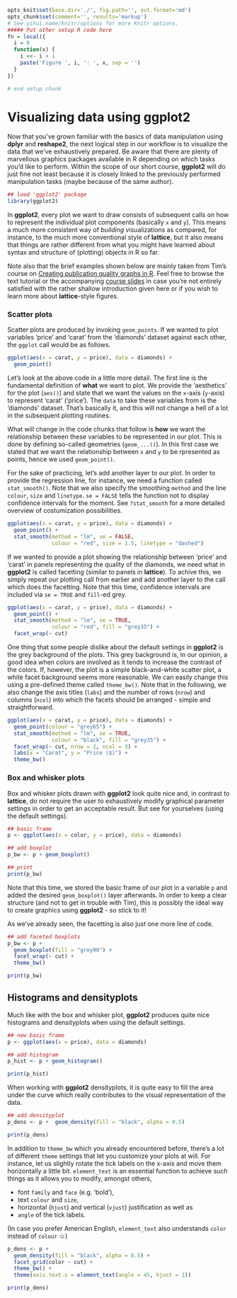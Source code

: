 ```r
opts_knit$set(base.dir='./', fig.path='', out.format='md')
opts_chunk$set(comment='', results='markup')
# See yihui.name/knitr/options for more Knitr options.
##### Put other setup R code here
fn = local({
  i = 0
  function(x) {
    i <<- i + 1
    paste('Figure ', i, ': ', x, sep = '')
  }
})

# end setup chunk
```
# Visualizing data using **ggplot2**

Now that you've grown familiar with the basics of data manipulation using 
**dplyr** and **reshape2**, the next logical step in our workflow is to 
visualize the data that we've exhaustively prepared. Be aware that there are 
plenty of marvellous graphics packages available in R depending on which tasks 
you'd like to perform. Within the scope of our short course, **ggplot2** will do 
just fine not least because it is closely linked to the previously performed 
manipulation tasks (maybe because of the same author). 

```r
## load 'ggplot2' package
library(ggplot2)
```

In **ggplot2**, every plot we want to draw consists of subsequent calls on how 
to represent the individual plot components (basically `x` and `y`). This means 
a much more consistent way of *building* visualizations as compared, for 
instance, to the much more conventional style of **lattice**, but 
it also means that things are rather different from what you might have learned 
about syntax and structure of (plotting) objects in R so far.

Note also that the brief examples shown below are mainly taken from Tim's course 
on [Creating publication quality graphs in R](http://moc.environmentalinformatics-marburg.de/gitbooks/publicationQualityGraphics/_book/index.html). 
Feel free to browse the text tutorial or the accompanying [course slides](http://moc.environmentalinformatics-marburg.de/doku.php?id=courses:sp:pqgr) 
in case you're not entirely satisfied with the rather shallow introduction given 
here or if you wish to learn more about **lattice**-style figures. 

### Scatter plots

Scatter plots are produced by invoking `geom_points`. If we wanted to plot 
variables 'price' and 'carat' from the 'diamonds' dataset against each other, 
the `ggplot` call would be as follows.

```r
ggplot(aes(x = carat, y = price), data = diamonds) + 
  geom_point()
```

Let's look at the above code in a little more detail. The first line is the fundamental definition of **what** we want to plot. We provide the 'aesthetics' for the plot (`aes()`) and state that we want the values on the `x`-axis (`y`-axis) to represent 'carat' ('price'). The `data` to take these variables from is the 'diamonds' dataset. That's basically it, and this will not change a hell of a lot in the subsequent plotting routines.

What will change in the code chunks that follow is **how** we want the relationship between these variables to be represented in our plot. This is done by defining so-called geometries (`geom_...()`). In this first case we stated that we want the relationship between `x` and `y` to be rpresented as points, hence we used `geom_point()`.

For the sake of practicing, let's add another layer to our plot. In order to provide the regression line, for instance, we need a function called `stat_smooth()`. Note that we also specify the smoothing `method` and the line `colour`, `size` and `linetype`. `se = FALSE` tells the function not to display confidence intervals for the moment. See `?stat_smooth` for a more detailed overview of costumization possibilities.

```r
ggplot(aes(x = carat, y = price), data = diamonds) + 
  geom_point() +
  stat_smooth(method = "lm", se = FALSE, 
              colour = "red", size = 1.5, linetype = "dashed")
```

If we wanted to provide a plot showing the relationship between 'price' and 'carat' in panels representing the quality of the diamonds, we need what in **ggplot2** is called facetting (similar to panels in **lattice**). To achive this, we simply repeat our plotting call from earlier and add another layer to the call which does the facetting. Note that this time, confidence intervals are included via `se = TRUE` and `fill`-ed grey.

```r
ggplot(aes(x = carat, y = price), data = diamonds) + 
  geom_point() +
  stat_smooth(method = "lm", se = TRUE, 
              colour = "red", fill = "grey35") + 
  facet_wrap(~ cut)
```

One thing that some people dislike about the default settings in **ggplot2** is the grey background of the plots. This grey background is, in our opinion, a good idea when colors are involved as it tends to increase the contrast of the colors. If, however, the plot is a simple black-and-white scatter plot, a white facet background seems more reasonable. We can easily change this using a pre-defined theme called `theme_bw()`. Note that in the following, we also change the axis titles (`labs`) and the number of rows (`nrow`) and columns (`ncol`) into which the facets should be arranged - simple and straightforward.

```r
ggplot(aes(x = carat, y = price), data = diamonds) + 
  geom_point(colour = "grey65") +
  stat_smooth(method = "lm", se = TRUE, 
              colour = "black", fill = "grey35") +
  facet_wrap(~ cut, nrow = 2, ncol = 3) +
  labs(x = "Carat", y = "Price ($)") +
  theme_bw()
```


### Box and whisker plots

Box and whisker plots drawn with **ggplot2** look quite nice and, in contrast to **lattice**, do not require the user to exhaustively modify graphical parameter settings in order to get an acceptable result. But see for yourselves (using the default settings).

```r
## basic frame
p <- ggplot(aes(x = color, y = price), data = diamonds)

## add boxplot
p_bw <- p + geom_boxplot()

## print
print(p_bw)
```

Note that this time, we stored the basic frame of our plot in a variable `p` and added the desired `geom_boxplot()` layer afterwards. In order to keep a clear structure (and not to get in trouble with Tim), this is possibly the ideal way to create graphics using **ggplot2** - so stick to it! 

As we've already seen, the facetting is also just one more line of code.

```r
## add faceted boxplots
p_bw <- p + 
  geom_boxplot(fill = "grey90") +
  facet_wrap(~ cut) +
  theme_bw()

print(p_bw)
```


## Histograms and densityplots

Much like with the box and whisker plot, **ggplot2** produces quite nice histograms and densityplots when using the default settings.

```r
## new basic frame
p <- ggplot(aes(x = price), data = diamonds)

## add histogram
p_hist <- p + geom_histogram()

print(p_hist)
```

When working with **ggplot2** densityplots, it is quite easy to fill the area under the curve which really contributes to the visual representation of the data.

```r
## add densityplot
p_dens <- p +  geom_density(fill = "black", alpha = 0.5)

print(p_dens)
```

In addition to `theme_bw` which you already encountered before, there's a lot of different `theme` settings that let you customize your plots at will. For instance, let us slightly rotate the tick labels on the x-axis and move them horizontally a little bit. `element_text` is an essential function to achieve such things as it allows you to modify, amongst others, 

* font `family` and `face` (e.g. 'bold'),
* text `colour` and `size`,
* horizontal (`hjust`) and vertical (`vjust`) justification as well as 
* `angle` of the tick labels. 

(In case you prefer American English, `element_text` also understands `color` instead of `colour` &#9786;)

```r
p_dens <- p +
  geom_density(fill = "black", alpha = 0.5) +
  facet_grid(color ~ cut) +
  theme_bw() +
  theme(axis.text.x = element_text(angle = 45, hjust = 1))

print(p_dens)
```
